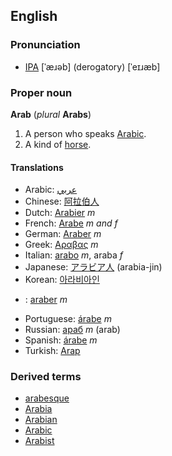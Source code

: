 ==English==
===Pronunciation===
* [[IPA]] [ˈæɹəb] (derogatory) [ˈeɪɹæb]

===Proper noun===
'''Arab''' (''plural'' '''Arabs''')

#A person who speaks [[Arabic]].
#A kind of [[horse]].

====Translations====
*Arabic: [[عربي]]
*Chinese: [[阿拉伯人]]
*Dutch: [[Arabier]] ''m''
*French: [[Arabe]] ''m and f''
*German: [[Araber]] ''m''
*Greek: [[Αραβας]] ''m''
*Italian: [[arabo]] ''m'', araba ''f''
*Japanese: [[アラビア人]] (arabia-jin)
*Korean: [[아라비아인]]
* {{no}} : [[araber]] ''m''
*Portuguese: [[árabe]] ''m''
*Russian: [[араб]] ''m'' (arab)
*Spanish: [[árabe]] ''m''
*Turkish: [[Arap]]

===Derived terms===
*[[arabesque]]
*[[Arabia]]
*[[Arabian]]
*[[Arabic]]
*[[Arabist]]
